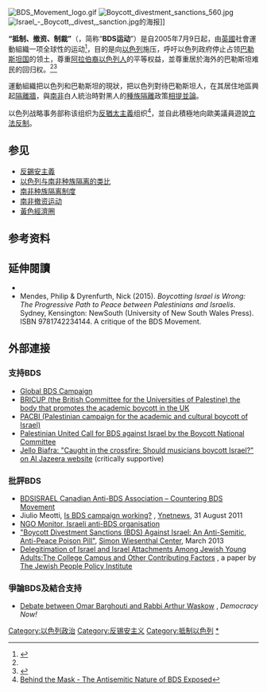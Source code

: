 {{expand|time=2015-06-03}}
[[File:BDS_Movement_logo.gif|thumb]]
[[File:Boycott_divestment_sanctions_560.jpg|thumb]]
[[File:Israel_-_Boycott,_divest,_sanction.jpg|thumb]]的海报]]

'''“抵制、撤资、制裁”'''（{{lang-en|Boycott, Divestment and Sanctions Movement}}，简称“'''BDS运动'''”）是自2005年7月9日起，由[[英國|英國]]社會運動組織一项全球性的运动<ref name="Svirsky2011">{{cite book|author=Marcelo Svirsky|title=Arab-Jewish activism in Israel-Palestine|url=http://books.google.com/books?id=iQj5GhqfMloC&pg=PA123|accessdate=3 June 2013|date=28 October 2011|publisher=Ashgate Publishing, Ltd.|isbn=978-1-4094-2229-7|page=121|archive-date=2014-08-10|archive-url=https://web.archive.org/web/20140810133207/http://books.google.com/books?id=iQj5GhqfMloC&pg=PA123|dead-url=no}}</ref>，目的是向[[以色列|以色列]]施压，呼吁以色列政府停止占领[[巴勒斯坦国|巴勒斯坦国]]的领土，尊重[[阿拉伯裔以色列人|阿拉伯裔以色列人]]的平等权益，並尊重居於海外的巴勒斯坦难民的回归权。<ref name="Svirsky2011"/><ref>{{cite web|title=Introducing the BDS Movement|url=http://www.bdsmovement.net/bdsintro|publisher=Palestinian BDS National Committee|accessdate=14 January 2015|quote="The call urges various forms of boycott against Israel until it meets its obligations under international law by: Ending its occupation and colonization of all Arab lands occupied in June 1967 and dismantling the Wall; Recognizing the fundamental rights of the Arab-Palestinian citizens of Israel to full equality; and Respecting, protecting and promoting the rights of Palestinian refugees to return to their homes and properties as stipulated in UN Resolution 194.|archive-date=2016-07-11|archive-url=https://web.archive.org/web/20160711005736/https://bdsmovement.net/bdsintro|dead-url=no}}</ref>

運動組織把以色列和巴勒斯坦的現狀，把以色列對待巴勒斯坦人，在其居住地區興起[[隔離牆|隔離牆]]，與[[南非|南非]]白人統治時對黑人的[[南非种族隔离|種族隔離]]政策[[以色列与南非种族隔离的类比|相提並論]]。

以色列战略事务部称该组织为[[反猶太主義|反猶太主義]]组织<ref>[https://4il.org.il/dowloadFile?ID=mrGE7xwDjRv3QLWVJ81aAoO6n Behind the Mask - The Antisemitic Nature of BDS Exposed]</ref>，並自此積極地向歐美議員遊說[[反BDS法|立法反制]]。

==参见==
* [[反錫安主義|反錫安主義]]
* [[以色列与南非种族隔离的类比|以色列与南非种族隔离的类比]]
* [[南非种族隔离制度|南非种族隔离制度]]
* [[南非撤资运动|南非撤资运动]]
* [[黃色經濟圈|黃色經濟圈]]

==参考资料==
{{reflist}}

==延伸閱讀==
{{refbegin}}
* {{cite book|last=Barghouti|first=Omar|authorlink=Omar Barghouti|title=Boycott, Divestment, Sanctions: The Global Struggle for Palestinian Rights|url=https://archive.org/details/boycottdivestmen0000barg|year=2011|publisher=Haymarket Books|isbn=978-1-60846-114-1}}
* Mendes, Philip & Dyrenfurth, Nick (2015). ''Boycotting Israel is Wrong: The Progressive Path to Peace between Palestinians and Israelis''. Sydney, Kensington: NewSouth (University of New South Wales Press). ISBN 9781742234144. A critique of the BDS Movement.
{{refend}}

==外部連接==
{{Wikisource|Palestinian civil society calls for boycott, divestment and sanctions against Israel}}

===支持BDS===
* [http://www.bdsmovement.net/ Global BDS Campaign] {{Wayback|url=http://www.bdsmovement.net/ |date=20210322220726 }}
* [http://www.bricup.org.uk/ BRICUP (the British Committee for the Universities of Palestine) the body that promotes the academic boycott in the UK] {{Wayback|url=http://www.bricup.org.uk/ |date=20210309100231 }}
* [http://www.pacbi.org PACBI (Palestinian campaign for the academic and cultural boycott of Israel)] {{Wayback|url=http://www.pacbi.org/ |date=20210314215501 }}
* [https://web.archive.org/web/20100505132151/http://www.bdsmovement.net/?q=node%2F52 Palestinian United Call for BDS against Israel by the Boycott National Committee]
* [http://www.aljazeera.com/indepth/opinion/2012/02/20122198353750111.html Jello Biafra: "Caught in the crossfire: Should musicians boycott Israel?" on Al Jazeera website] {{Wayback|url=http://www.aljazeera.com/indepth/opinion/2012/02/20122198353750111.html |date=20200910211731 }} (critically supportive)

===批評BDS===
* [https://web.archive.org/web/20101226032028/http://www.bdsisrael.com/ BDSISRAEL Canadian Anti-BDS Association – Countering BDS Movement]
* Jiulio Meotti, [http://www.ynetnews.com/articles/0,7340,L-4115718,00.html Is BDS campaign working?] {{Wayback|url=http://www.ynetnews.com/articles/0,7340,L-4115718,00.html |date=20180820142344 }}, [[Ynetnews|Ynetnews]], 31 August 2011
* [http://www.ngo-monitor.org/article/ngo_leadership_in_boycott_and_divestment_campaigns NGO Monitor, Israeli anti-BDS organisation] {{Wayback|url=http://www.ngo-monitor.org/article/ngo_leadership_in_boycott_and_divestment_campaigns |date=20160201073224 }}
* [https://web.archive.org/web/20170329050634/http://www.wiesenthal.com/atf/cf/%7B54d385e6-f1b9-4e9f-8e94-890c3e6dd277%7D/REPORT_313.PDF "Boycott Divestment Sanctions (BDS) Against Israel: An Anti-Semitic, Anti-Peace Poison Pill"], [[Simon_Wiesenthal_Center|Simon Wiesenthal Center]], March 2013
* [http://jppi.org.il/uploads/Factors_in_delegitimation_of_Israel_and_younger_Jews.pdf Delegitimation of Israel and Israel Attachments Among Jewish Young Adults:The College Campus and Other Contributing Factors] {{Wayback|url=http://jppi.org.il/uploads/Factors_in_delegitimation_of_Israel_and_younger_Jews.pdf |date=20210225101156 }}, a paper by [[The_Jewish_People_Policy_Institute|The Jewish People Policy Institute]]

===爭論BDS及結合支持===
* [http://www.democracynow.org/2010/3/4/bds Debate between Omar Barghouti and Rabbi Arthur Waskow] {{Wayback|url=http://www.democracynow.org/2010/3/4/bds |date=20201109031421 }}, ''Democracy Now!''

{{阿拉伯–以色列衝突}}

[[Category:以色列政治|Category:以色列政治]]
[[Category:反锡安主义|Category:反锡安主义]]
[[Category:抵制以色列|Category:抵制以色列]]
[[Category:抵制、撤资、制裁|*]]